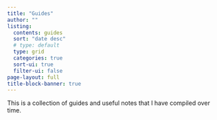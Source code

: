 ```yaml
---
title: "Guides"
author: ""
listing:
  contents: guides
  sort: "date desc"
  # type: default
  type: grid
  categories: true
  sort-ui: true
  filter-ui: false
page-layout: full
title-block-banner: true
---
```


This is a collection of guides and useful notes that I have compiled over time.

